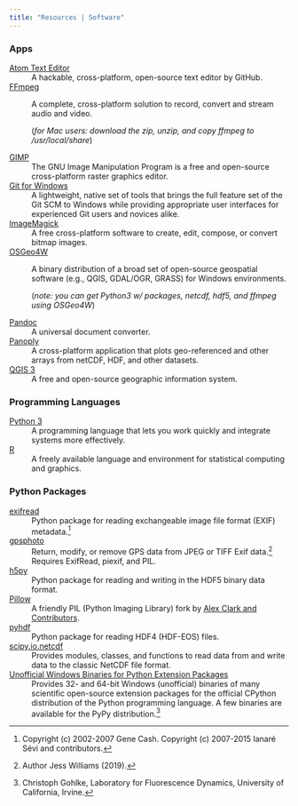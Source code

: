 ```yaml
---
title: "Resources | Software"
---
```


### Apps

[Atom Text Editor](https://atom.io)
:   A hackable, cross-platform, open-source text editor by GitHub.

[FFmpeg](https://ffmpeg.org/)
:   A complete, cross-platform solution to record, convert and stream audio and video.

    (*for Mac users: download the zip, unzip, and copy ffmpeg to /usr/local/share*)

[GIMP](https://www.gimp.org/)
:   The GNU Image Manipulation Program is a free and open-source cross-platform raster graphics editor.

[Git for Windows](https://github.com/git-for-windows/git/releases)
:   A lightweight, native set of tools that brings the full feature set of the Git SCM to Windows while providing appropriate user interfaces for experienced Git users and novices alike.

[ImageMagick](https://imagemagick.org/)
:   A free cross-platform software to create, edit, compose, or convert bitmap images.

[OSGeo4W](https://trac.osgeo.org/osgeo4w/)
:   A binary distribution of a broad set of open-source geospatial software (e.g., QGIS, GDAL/OGR, GRASS) for Windows environments.

    (*note: you can get Python3 w/ packages, netcdf, hdf5, and ffmpeg using OSGeo4W*)

[Pandoc](https://pandoc.org/)
:   A universal document converter.

[Panoply](https://www.giss.nasa.gov/tools/panoply/)
:   A cross-platform application that plots geo-referenced and other arrays from netCDF, HDF, and other datasets.

[QGIS 3](https://www.qgis.org/en/site/)
:   A free and open-source geographic information system.


### Programming Languages

[Python 3](https://www.python.org/)
:   A programming language that lets you work quickly and integrate systems more effectively.

[R](https://cran.r-project.org/)
:   A freely available language and environment for statistical computing and graphics.


### Python Packages

[exifread](https://github.com/ianare/exif-py)
:   Python package for reading exchangeable image file format (EXIF) metadata.[^exif19]

[gpsphoto](https://pypi.org/project/gpsphoto/)
:   Return, modify, or remove GPS data from JPEG or TIFF Exif data.[^jessgwiii]
    Requires ExifRead, piexif, and PIL.

[h5py](https://www.h5py.org/)
:   Python package for reading and writing in the HDF5 binary data format.

[Pillow](https://pillow.readthedocs.io/en/stable/index.html)
:   A friendly PIL (Python Imaging Library) fork by [Alex Clark and Contributors](https://github.com/python-pillow/Pillow/graphs/contributors).

[pyhdf](https://www.hdfeos.org/software/pyhdf.php)
:   Python package for reading HDF4 (HDF-EOS) files.

[scipy.io.netcdf](https://docs.scipy.org/doc/scipy-0.16.1/reference/io.html#module-scipy.io.netcdf)
:   Provides modules, classes, and functions to read data from and write data to the classic NetCDF file format.

[Unofficial Windows Binaries for Python Extension Packages](https://www.lfd.uci.edu/~gohlke/pythonlibs/)
:   Provides 32- and 64-bit Windows (unofficial) binaries of many scientific open-source extension packages for the official CPython distribution of the Python programming language. A few binaries are available for the PyPy distribution.[^gohlke19]

[^exif19]: Copyright (c) 2002-2007 Gene Cash. Copyright (c) 2007-2015 Ianar&eacute; S&eacute;vi and contributors.

[^gohlke19]: Christoph Gohlke, Laboratory for Fluorescence Dynamics, University of California, Irvine.

[^jessgwiii]: Author Jess Williams (2019).
